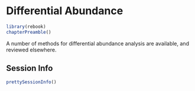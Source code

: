 # Differential Abundance {#differential-abundance}

```r
library(rebook)
chapterPreamble()
```



A number of methods for differential abundance analysis are available,
and reviewed elsewhere.


## Session Info {-}

```r
prettySessionInfo()
```
